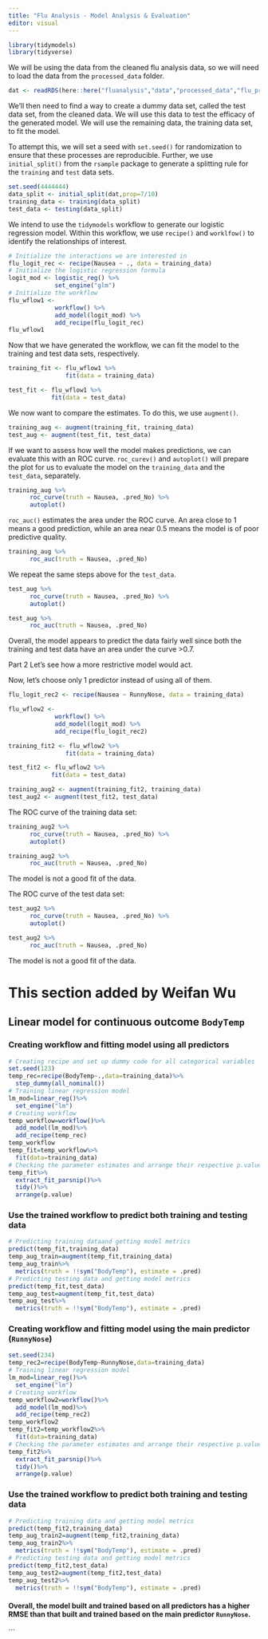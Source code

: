 ```yaml
---
title: "Flu Analysis - Model Analysis & Evaluation"
editor: visual
---
```


```r
library(tidymodels)
library(tidyverse)
```

We will be using the data from the cleaned flu analysis data, so we will need to load the data from the `processed_data` folder.

```r
dat <- readRDS(here::here("fluanalysis","data","processed_data","flu_processed"))
```

We'll then need to find a way to create a dummy data set, called the test data set, from the cleaned data. We will use this data to test the efficacy of the generated model. We will use the remaining data, the training data set, to fit the model.

To attempt this, we will set a seed with `set.seed()` for randomization to ensure that these processes are reproducible. Further, we use `initial_split()` from the `rsample` package to generate a splitting rule for the `training` and `test` data sets.

```r
set.seed(4444444)
data_split <- initial_split(dat,prop=7/10)
training_data <- training(data_split)
test_data <- testing(data_split)
```

We intend to use the `tidymodels` workflow to generate our logistic regression model. Within this workflow, we use `recipe()` and `worklfow()` to identify the relationships of interest.

```r
# Initialize the interactions we are interested in
flu_logit_rec <- recipe(Nausea ~ ., data = training_data)
# Initialize the logistic regression formula
logit_mod <- logistic_reg() %>%
             set_engine("glm")
# Initialize the workflow
flu_wflow1 <- 
             workflow() %>%
             add_model(logit_mod) %>%
             add_recipe(flu_logit_rec)
flu_wflow1
```

Now that we have generated the workflow, we can fit the model to the training and test data sets, respectively.

```r
training_fit <- flu_wflow1 %>%
                fit(data = training_data)

test_fit <- flu_wflow1 %>%
            fit(data = test_data)
```

We now want to compare the estimates. To do this, we use `augment()`.

```r
training_aug <- augment(training_fit, training_data)
test_aug <- augment(test_fit, test_data)
```

If we want to assess how well the model makes predictions, we can evaluate this with an ROC curve. `roc_curev()` and `autoplot()` will prepare the plot for us to evaluate the model on the `training_data` and the `test_data`, separately.

```r
training_aug %>%
      roc_curve(truth = Nausea, .pred_No) %>%
      autoplot()
```

`roc_auc()` estimates the area under the ROC curve. An area close to 1 means a good prediction, while an area near 0.5 means the model is of poor predictive quality.

```r
training_aug %>%
      roc_auc(truth = Nausea, .pred_No)
```

We repeat the same steps above for the `test_data`.

```r
test_aug %>%
      roc_curve(truth = Nausea, .pred_No) %>%
      autoplot()
```

```r
test_aug %>%
      roc_auc(truth = Nausea, .pred_No)
```

Overall, the model appears to predict the data fairly well since both the training and test data have an area under the curve \>0.7.

Part 2 Let's see how a more restrictive model would act.

Now, let's choose only 1 predictor instead of using all of them.

```r
flu_logit_rec2 <- recipe(Nausea ~ RunnyNose, data = training_data)

flu_wflow2 <- 
             workflow() %>%
             add_model(logit_mod) %>%
             add_recipe(flu_logit_rec2)

training_fit2 <- flu_wflow2 %>%
                fit(data = training_data)

test_fit2 <- flu_wflow2 %>%
            fit(data = test_data)

training_aug2 <- augment(training_fit2, training_data)
test_aug2 <- augment(test_fit2, test_data)
```

The ROC curve of the training data set:

```r
training_aug2 %>%
      roc_curve(truth = Nausea, .pred_No) %>%
      autoplot()
```

```r
training_aug2 %>%
      roc_auc(truth = Nausea, .pred_No)
```

The model is not a good fit of the data.

The ROC curve of the test data set:

```r
test_aug2 %>%
      roc_curve(truth = Nausea, .pred_No) %>%
      autoplot()
```

```r
test_aug2 %>%
      roc_auc(truth = Nausea, .pred_No)
```

The model is not a good fit of the data.

# This section added by Weifan Wu

## Linear model for continuous outcome `BodyTemp`

### Creating workflow and fitting model using all predictors

```r
# Creating recipe and set up dummy code for all categorical variables
set.seed(123)
temp_rec=recipe(BodyTemp~.,data=training_data)%>%
  step_dummy(all_nominal())
# Training linear regression model
lm_mod=linear_reg()%>%
  set_engine("lm")
# Creating workflow
temp_workflow=workflow()%>%
  add_model(lm_mod)%>%
  add_recipe(temp_rec)
temp_workflow
temp_fit=temp_workflow%>%
  fit(data=training_data)
# Checking the parameter estimates and arrange their respective p.values
temp_fit%>%
  extract_fit_parsnip()%>%
  tidy()%>%
  arrange(p.value)
```

### Use the trained workflow to predict both training and testing data

```r
# Predicting training dataand getting model metrics
predict(temp_fit,training_data)
temp_aug_train=augment(temp_fit,training_data)
temp_aug_train%>%
  metrics(truth = !!sym("BodyTemp"), estimate = .pred)
# Predicting testing data and getting model metrics
predict(temp_fit,test_data)
temp_aug_test=augment(temp_fit,test_data)
temp_aug_test%>%
  metrics(truth = !!sym("BodyTemp"), estimate = .pred)
```

### Creating workflow and fitting model using the main predictor (`RunnyNose`)

```r
set.seed(234)
temp_rec2=recipe(BodyTemp~RunnyNose,data=training_data)
# Training linear regression model
lm_mod=linear_reg()%>%
  set_engine("lm")
# Creating workflow
temp_workflow2=workflow()%>%
  add_model(lm_mod)%>%
  add_recipe(temp_rec2)
temp_workflow2
temp_fit2=temp_workflow2%>%
  fit(data=training_data)
# Checking the parameter estimates and arrange their respective p.values
temp_fit2%>%
  extract_fit_parsnip()%>%
  tidy()%>%
  arrange(p.value)
```

### Use the trained workflow to predict both training and testing data

```r
# Predicting training data and getting model metrics
predict(temp_fit2,training_data)
temp_aug_train2=augment(temp_fit2,training_data)
temp_aug_train2%>%
  metrics(truth = !!sym("BodyTemp"), estimate = .pred)
# Predicting testing data and getting model metrics
predict(temp_fit2,test_data)
temp_aug_test2=augment(temp_fit2,test_data)
temp_aug_test2%>%
  metrics(truth = !!sym("BodyTemp"), estimate = .pred)
```

#### Overall, the model built and trained based on all predictors has a higher RMSE than that built and trained based on the main predictor `RunnyNose`.

\`\`\`
